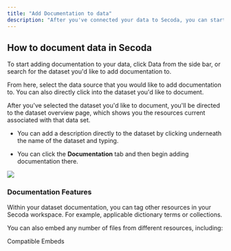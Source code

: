 ```yaml
---
title: "Add Documentation to data"
description: "After you've connected your data to Secoda, you can start adding documentation to your data that your team will be able to refer to."
---
```


## How to document data in Secoda

To start adding documentation to your data, click Data from the side bar, or search for the dataset you'd like to add documentation to.

From here, select the data source that you would like to add documentation to. You can also directly click into the dataset you'd like to document. 

After you've selected the dataset you'd like to document, you'll be directed to the dataset overview page, which shows you the resources current associated with that data set. 

* You can add a description directly to the dataset by clicking underneath the name of the dataset and typing.

* You can click the **Documentation** tab and then begin adding documentation there.

![](https://3544070331-files.gitbook.io/~/files/v0/b/gitbook-x-prod.appspot.com/o/spaces%2FqxbfBjqa19PllrcxgKxO%2Fuploads%2F1E9fS2Ss6jInT7lbd3C8%2Fezgif.com-gif-maker%20(6).gif?alt=media&token=80cf5cb5-37df-427c-8e8d-c1237c7b5ee5)

### Documentation Features

Within your dataset documentation, you can tag other resources in your Secoda workspace. For example, applicable dictionary terms or collections. 

You can also embed any number of files from different resources, including: 

Compatible Embeds 